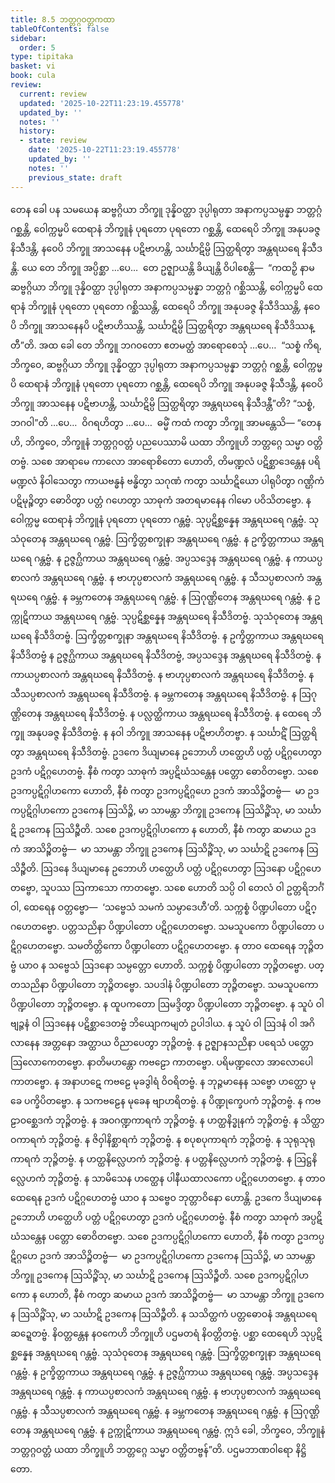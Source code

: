 ```yaml
---
title: 8.5 ဘတ္တဂ္ဂဝတ္တကထာ
tableOfContents: false
sidebar:
  order: 5
type: tipitaka
basket: vi
book: cula
review:
  current: review
  updated: '2025-10-22T11:23:19.455778'
  updated_by: ''
  notes: ''
  history:
  - state: review
    date: '2025-10-22T11:23:19.455778'
    updated_by: ''
    notes: ''
    previous_state: draft
---
```



<ReviewStatus review={frontmatter.review} showDetails={true} />

<HypothesisAnnotation frontmatter={frontmatter} />

<DynamicBreadcrumb />

<Division number="363" book="cula" e="ch" v="4" p="380">

<Paragraph number="1672" book="cula">
တေန ခေါ ပန သမယေန ဆဗ္ဗဂ္ဂိယာ ဘိက္ခူ ဒုန္နိဝတ္ထာ ဒုပ္ပါရုတာ အနာကပ္ပသမ္ပန္နာ ဘတ္တဂ္ဂံ ဂစ္ဆန္တိ, ဝေါက္ကမ္မပိ ထေရာနံ ဘိက္ခူနံ ပုရတော ပုရတော ဂစ္ဆန္တိ, ထေရေပိ ဘိက္ခူ အနုပခဇ္ဇ နိသီဒန္တိ, နဝေပိ ဘိက္ခူ အာသနေန ပဋိဗာဟန္တိ, သင်္ဃာဋိမ္ပိ ဩတ္ထရိတွာ အန္တရဃရေ နိသီဒန္တိ. ယေ တေ ဘိက္ခူ အပ္ပိစ္ဆာ …ပေ…  တေ ဥဇ္ဈာယန္တိ ခိယျန္တိ ဝိပါစေန္တိ—  “ကထဉှိ နာမ ဆဗ္ဗဂ္ဂိယာ ဘိက္ခူ ဒုန္နိဝတ္ထာ ဒုပ္ပါရုတာ အနာကပ္ပသမ္ပန္နာ ဘတ္တဂ္ဂံ ဂစ္ဆိဿန္တိ, ဝေါက္ကမ္မပိ ထေရာနံ ဘိက္ခူနံ ပုရတော ပုရတော ဂစ္ဆိဿန္တိ, ထေရေပိ ဘိက္ခူ အနုပခဇ္ဇ နိသီဒိဿန္တိ, နဝေပိ ဘိက္ခူ အာသနေနပိ ပဋိဗာဟိဿန္တိ, သင်္ဃာဋိမ္ပိ ဩတ္ထရိတွာ အန္တရဃရေ နိသီဒိဿန္တီ”တိ. အထ ခေါ တေ ဘိက္ခူ ဘဂဝတော ဧတမတ္ထံ အာရောစေသုံ …ပေ…  “သစ္စံ ကိရ, ဘိက္ခဝေ, ဆဗ္ဗဂ္ဂိယာ ဘိက္ခူ ဒုန္နိဝတ္ထာ ဒုပ္ပါရုတာ အနာကပ္ပသမ္ပန္နာ ဘတ္တဂ္ဂံ ဂစ္ဆန္တိ, ဝေါက္ကမ္မပိ ထေရာနံ ဘိက္ခူနံ ပုရတော ပုရတော ဂစ္ဆန္တိ, ထေရေပိ ဘိက္ခူ အနုပခဇ္ဇ နိသီဒန္တိ, နဝေပိ ဘိက္ခူ အာသနေန ပဋိဗာဟန္တိ, သင်္ဃာဋိမ္ပိ ဩတ္ထရိတွာ အန္တရဃရေ နိသီဒန္တီ”တိ? “သစ္စံ, ဘဂဝါ”တိ …ပေ…  ဝိဂရဟိတွာ …ပေ…  ဓမ္မိံ ကထံ ကတွာ ဘိက္ခူ အာမန္တေသိ—
</Paragraph>

</Division>
<Division number="364" book="cula" e="ch" v="4" p="380">

<Paragraph number="1673" book="cula">
“တေန ဟိ, ဘိက္ခဝေ, ဘိက္ခူနံ ဘတ္တဂ္ဂဝတ္တံ ပညပေဿာမိ ယထာ ဘိက္ခူဟိ ဘတ္တဂ္ဂေ သမ္မာ ဝတ္တိတဗ္ဗံ. သစေ အာရာမေ ကာလော အာရောစိတော ဟောတိ, တိမဏ္ဍလံ ပဋိစ္ဆာဒေန္တေန ပရိမဏ္ဍလံ နိဝါသေတွာ ကာယဗန္ဓနံ ဗန္ဓိတွာ သဂုဏံ ကတွာ သင်္ဃာဋိယော ပါရုပိတွာ ဂဏ္ဌိကံ ပဋိမုဉ္စိတွာ ဓောဝိတွာ ပတ္တံ ဂဟေတွာ သာဓုကံ အတရမာနေန ဂါမော ပဝိသိတဗ္ဗော.
</Paragraph>

<Paragraph number="1674" book="cula">
န ဝေါက္ကမ္မ ထေရာနံ ဘိက္ခူနံ ပုရတော ပုရတော ဂန္တဗ္ဗံ. သုပ္ပဋိစ္ဆန္နေန အန္တရဃရေ ဂန္တဗ္ဗံ. သုသံဝုတေန အန္တရဃရေ ဂန္တဗ္ဗံ. ဩက္ခိတ္တစက္ခုနာ အန္တရဃရေ ဂန္တဗ္ဗံ. န ဥက္ခိတ္တကာယ အန္တရဃရေ ဂန္တဗ္ဗံ. န ဥဇ္ဇဂ္ဃိကာယ အန္တရဃရေ ဂန္တဗ္ဗံ. အပ္ပသဒ္ဒေန အန္တရဃရေ ဂန္တဗ္ဗံ. န ကာယပ္ပစာလကံ အန္တရဃရေ ဂန္တဗ္ဗံ. န ဗာဟုပ္ပစာလကံ အန္တရဃရေ ဂန္တဗ္ဗံ. န သီသပ္ပစာလကံ အန္တရဃရေ ဂန္တဗ္ဗံ. န ခမ္ဘကတေန အန္တရဃရေ ဂန္တဗ္ဗံ. န ဩဂုဏ္ဌိတေန အန္တရဃရေ ဂန္တဗ္ဗံ. န ဥက္ကုဋိကာယ အန္တရဃရေ ဂန္တဗ္ဗံ.
</Paragraph>

<Paragraph number="1675" book="cula">
သုပ္ပဋိစ္ဆန္နေန အန္တရဃရေ နိသီဒိတဗ္ဗံ. သုသံဝုတေန အန္တရဃရေ နိသီဒိတဗ္ဗံ. ဩက္ခိတ္တစက္ခုနာ အန္တရဃရေ နိသီဒိတဗ္ဗံ. န ဥက္ခိတ္တကာယ အန္တရဃရေ နိသီဒိတဗ္ဗံ န ဥဇ္ဇဂ္ဃိကာယ အန္တရဃရေ နိသီဒိတဗ္ဗံ, အပ္ပသဒ္ဒေန အန္တရဃရေ နိသီဒိတဗ္ဗံ. န ကာယပ္ပစာလကံ အန္တရဃရေ နိသီဒိတဗ္ဗံ. န ဗာဟုပ္ပစာလကံ အန္တရဃရေ နိသီဒိတဗ္ဗံ. န သီသပ္ပစာလကံ အန္တရဃရေ နိသီဒိတဗ္ဗံ. န ခမ္ဘကတေန အန္တရဃရေ နိသီဒိတဗ္ဗံ. န ဩဂုဏ္ဌိတေန အန္တရဃရေ နိသီဒိတဗ္ဗံ. န ပလ္လတ္ထိကာယ အန္တရဃရေ နိသီဒိတဗ္ဗံ. န ထေရေ ဘိက္ခူ အနုပခဇ္ဇ နိသီဒိတဗ္ဗံ. န နဝါ ဘိက္ခူ အာသနေန ပဋိဗာဟိတဗ္ဗာ. န သင်္ဃာဋိံ ဩတ္ထရိတွာ အန္တရဃရေ နိသီဒိတဗ္ဗံ.
</Paragraph>

<Paragraph number="1676" book="cula">
ဥဒကေ ဒိယျမာနေ ဥဘောဟိ ဟတ္ထေဟိ ပတ္တံ ပဋိဂ္ဂဟေတွာ ဥဒကံ ပဋိဂ္ဂဟေတဗ္ဗံ. နီစံ ကတွာ သာဓုကံ အပ္ပဋိဃံသန္တေန ပတ္တော ဓောဝိတဗ္ဗော. သစေ ဥဒကပ္ပဋိဂ္ဂါဟကော ဟောတိ, နီစံ ကတွာ ဥဒကပ္ပဋိဂ္ဂဟေ ဥဒကံ အာသိဉ္စိတဗ္ဗံ—  မာ ဥဒကပ္ပဋိဂ္ဂါဟကော ဥဒကေန ဩသိဉ္စိ, မာ သာမန္တာ ဘိက္ခူ ဥဒကေန ဩသိဉ္စိံသု, မာ သင်္ဃာဋိ ဥဒကေန ဩသိဉ္စီတိ. သစေ ဥဒကပ္ပဋိဂ္ဂါဟကော န ဟောတိ, နီစံ ကတွာ ဆမာယ ဥဒကံ အာသိဉ္စိတဗ္ဗံ—  မာ သာမန္တာ ဘိက္ခူ ဥဒကေန ဩသိဉ္စိံသု, မာ သင်္ဃာဋိ ဥဒကေန ဩသိဉ္စီတိ.
</Paragraph>

<Paragraph number="1677" book="cula">
ဩဒနေ ဒိယျမာနေ ဥဘောဟိ ဟတ္ထေဟိ ပတ္တံ ပဋိဂ္ဂဟေတွာ ဩဒနော ပဋိဂ္ဂဟေတဗ္ဗော, သူပဿ ဩကာသော ကာတဗ္ဗော. သစေ ဟောတိ သပ္ပိ ဝါ တေလံ ဝါ ဥတ္တရိဘင်္ဂံ ဝါ, ထေရေန ဝတ္တဗ္ဗော—  ‘သဗ္ဗေသံ သမကံ သမ္ပာဒေဟီ’တိ. သက္ကစ္စံ ပိဏ္ဍပါတော ပဋိဂ္ဂဟေတဗ္ဗော. ပတ္တသညိနာ ပိဏ္ဍပါတော ပဋိဂ္ဂဟေတဗ္ဗော. သမသူပကော ပိဏ္ဍပါတော ပဋိဂ္ဂဟေတဗ္ဗော. သမတိတ္တိကော ပိဏ္ဍပါတော ပဋိဂ္ဂဟေတဗ္ဗော.
</Paragraph>

<Paragraph number="1678" book="cula">
န တာဝ ထေရေန ဘုဉ္ဇိတဗ္ဗံ ယာဝ န သဗ္ဗေသံ ဩဒနော သမ္ပတ္တော ဟောတိ. သက္ကစ္စံ ပိဏ္ဍပါတော ဘုဉ္ဇိတဗ္ဗော. ပတ္တသညိနာ ပိဏ္ဍပါတော ဘုဉ္ဇိတဗ္ဗော. သပဒါနံ ပိဏ္ဍပါတော ဘုဉ္ဇိတဗ္ဗော. သမသူပကော ပိဏ္ဍပါတော ဘုဉ္ဇိတဗ္ဗော. န ထူပကတော ဩမဒ္ဒိတွာ ပိဏ္ဍပါတော ဘုဉ္ဇိတဗ္ဗော. န သူပံ ဝါ ဗျဉ္ဇနံ ဝါ ဩဒနေန ပဋိစ္ဆာဒေတဗ္ဗံ ဘိယျောကမျတံ ဥပါဒါယ. န သူပံ ဝါ ဩဒနံ ဝါ အဂိလာနေန အတ္တနော အတ္ထာယ ဝိညာပေတွာ ဘုဉ္ဇိတဗ္ဗံ. န ဥဇ္ဈာနသညိနာ ပရေသံ ပတ္တော ဩလောကေတဗ္ဗော. နာတိမဟန္တော ကဗဠော ကာတဗ္ဗော. ပရိမဏ္ဍလော အာလောပေါ ကာတဗ္ဗော. န အနာဟဋေ ကဗဠေ မုခဒွါရံ ဝိဝရိတဗ္ဗံ. န ဘုဉ္ဇမာနေန သဗ္ဗော ဟတ္ထော မုခေ ပက္ခိပိတဗ္ဗော. န သကဗဠေန မုခေန ဗျာဟရိတဗ္ဗံ. န ပိဏ္ဍုက္ခေပကံ ဘုဉ္ဇိတဗ္ဗံ. န ကဗဠာဝစ္ဆေဒကံ ဘုဉ္ဇိတဗ္ဗံ. န အဝဂဏ္ဍကာရကံ ဘုဉ္ဇိတဗ္ဗံ. န ဟတ္ထနိဒ္ဓုနကံ ဘုဉ္ဇိတဗ္ဗံ. န သိတ္ထာဝကာရကံ ဘုဉ္ဇိတဗ္ဗံ. န ဇိဝှါနိစ္ဆာရကံ ဘုဉ္ဇိတဗ္ဗံ. န စပုစပုကာရကံ ဘုဉ္ဇိတဗ္ဗံ. န သုရုသုရုကာရကံ ဘုဉ္ဇိတဗ္ဗံ. န ဟတ္ထနိလ္လေဟကံ ဘုဉ္ဇိတဗ္ဗံ. န ပတ္တနိလ္လေဟကံ ဘုဉ္ဇိတဗ္ဗံ. န ဩဋ္ဌနိလ္လေဟကံ ဘုဉ္ဇိတဗ္ဗံ.
</Paragraph>

<Paragraph number="1679" book="cula">
န သာမိသေန ဟတ္ထေန ပါနီယထာလကော ပဋိဂ္ဂဟေတဗ္ဗော. န တာဝ ထေရေန ဥဒကံ ပဋိဂ္ဂဟေတဗ္ဗံ ယာဝ န သဗ္ဗေဝ ဘုတ္တာဝိနော ဟောန္တိ. ဥဒကေ ဒိယျမာနေ ဥဘောဟိ ဟတ္ထေဟိ ပတ္တံ ပဋိဂ္ဂဟေတွာ ဥဒကံ ပဋိဂ္ဂဟေတဗ္ဗံ. နီစံ ကတွာ သာဓုကံ အပ္ပဋိဃံသန္တေန ပတ္တော ဓောဝိတဗ္ဗော. သစေ ဥဒကပ္ပဋိဂ္ဂါဟကော ဟောတိ, နီစံ ကတွာ ဥဒကပ္ပဋိဂ္ဂဟေ ဥဒကံ အာသိဉ္စိတဗ္ဗံ—  မာ ဥဒကပ္ပဋိဂ္ဂါဟကော ဥဒကေန ဩသိဉ္စိ, မာ သာမန္တာ ဘိက္ခူ ဥဒကေန ဩသိဉ္စိံသု, မာ သင်္ဃာဋိ ဥဒကေန ဩသိဉ္စီတိ. သစေ ဥဒကပ္ပဋိဂ္ဂါဟကော န ဟောတိ, နီစံ ကတွာ ဆမာယ ဥဒကံ အာသိဉ္စိတဗ္ဗံ—  မာ သာမန္တာ ဘိက္ခူ ဥဒကေန ဩသိဉ္စိံသု, မာ သင်္ဃာဋိ ဥဒကေန ဩသိဉ္စီတိ. န သသိတ္ထကံ ပတ္တဓောဝနံ အန္တရဃရေ ဆဍ္ဍေတဗ္ဗံ.
</Paragraph>

<Paragraph number="1680" book="cula">
နိဝတ္တန္တေန နဝကေဟိ ဘိက္ခူဟိ ပဌမတရံ နိဝတ္တိတဗ္ဗံ. ပစ္ဆာ ထေရေဟိ သုပ္ပဋိစ္ဆန္နေန အန္တရဃရေ ဂန္တဗ္ဗံ. သုသံဝုတေန အန္တရဃရေ ဂန္တဗ္ဗံ. ဩက္ခိတ္တစက္ခုနာ အန္တရဃရေ ဂန္တဗ္ဗံ. န ဥက္ခိတ္တကာယ အန္တရဃရေ ဂန္တဗ္ဗံ. န ဥဇ္ဇဂ္ဃိကာယ အန္တရဃရေ ဂန္တဗ္ဗံ. အပ္ပသဒ္ဒေန အန္တရဃရေ ဂန္တဗ္ဗံ. န ကာယပ္ပစာလကံ အန္တရဃရေ ဂန္တဗ္ဗံ. န ဗာဟုပ္ပစာလကံ အန္တရဃရေ ဂန္တဗ္ဗံ. န သီသပ္ပစာလကံ အန္တရဃရေ ဂန္တဗ္ဗံ. န ခမ္ဘကတေန အန္တရဃရေ ဂန္တဗ္ဗံ. န ဩဂုဏ္ဌိတေန အန္တရဃရေ ဂန္တဗ္ဗံ. န ဥက္ကုဋိကာယ အန္တရဃရေ ဂန္တဗ္ဗံ. ဣဒံ ခေါ, ဘိက္ခဝေ, ဘိက္ခူနံ ဘတ္တဂ္ဂဝတ္တံ ယထာ ဘိက္ခူဟိ ဘတ္တဂ္ဂေ သမ္မာ ဝတ္တိတဗ္ဗန်”တိ.

</Paragraph>
</Division>

<Paragraph number="1681" type="center" book="cula">
ပဌမဘာဏဝါရော နိဋ္ဌိတော.
</Paragraph>